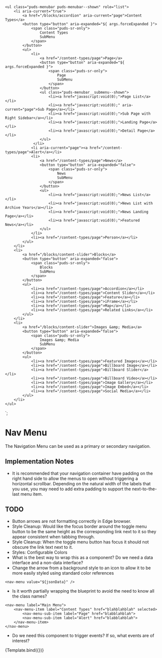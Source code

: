 
<Meta title="Components/Nav Bar" component="NavBar" />

    <ul class="puds-menubar puds-menubar--shown" role="list">
        <li aria-current="true">
            <a href="/blocks/accordion" aria-current="page">Content Types</a>
            <button type="button" aria-expanded="${ args.forceExpanded }">
                <span class="puds-sr-only">
                    Content Types
                    SubMenu
                </span>
            </button>
            <ul>
                <li>
                    <a href="/content-types/page">Page</a>
                    <button type="button" aria-expanded="${ args.forceExpanded }">
                        <span class="puds-sr-only">
                            Page
                            SubMenu
                        </span>
                    </button>
                    <ul class="puds-menubar__submenu--shown">
                        <li><a href="javascript:void(0);">Page List</a></li>
                        <li><a href="javascript:void(0);" aria-current="page">Sub Page</a></li>
                        <li><a href="javascript:void(0);">Sub Page with Right Sidebar</a></li>
                        <li><a href="javascript:void(0);">Landing Page</a></li>
                        <li><a href="javascript:void(0);">Detail Page</a></li>
                    </ul>
                 </li>
                <li aria-current="page"><a href="/content-types/page">Alert</a></li>
                <li>
                    <a href="/content-types/page">News</a>
                    <button type="button" aria-expanded="false">
                        <span class="puds-sr-only">
                            News
                            SubMenu
                        </span>
                    </button>
                    <ul>
                        <li><a href="javascript:void(0);">News List</a></li>
                        <li><a href="javascript:void(0);">News List with Archive Years</a></li>
                        <li><a href="javascript:void(0);">News Landing Page</a></li>
                        <li><a href="javascript:void(0);">Featured News</a></li>
                    </ul>
                </li>
                <li><a href="/content-types/page">Person</a></li>
            </ul>
        </li>
        <li>
            <a href="/blocks/content-slider">Blocks</a>
            <button type="button" aria-expanded="false">
                <span class="puds-sr-only">
                    Blocks
                    SubMenu
                </span>
            </button>
            <ul>
                <li><a href="/content-types/page">Accordion</a></li>
                <li><a href="/content-types/page">Content Slider</a></li>
                <li><a href="/content-types/page">Feature</a></li>
                <li><a href="/content-types/page">iFrame</a></li>
                <li><a href="/content-types/page">Map</a></li>
                <li><a href="/content-types/page">Related Links</a></li>
            </ul>
        </li>
        <li>
            <a href="/blocks/content-slider">Images &amp; Media</a>
            <button type="button" aria-expanded="false">
                <span class="puds-sr-only">
                    Images &amp; Media
                    SubMenu
                </span>
            </button>
            <ul>
                <li><a href="/content-types/page">Featured Images</a></li>
                <li><a href="/content-types/page">Billboard Image</a></li>
                <li><a href="/content-types/page">Billboard Slider</a></li>
                <li><a href="/content-types/page">Billboard Video</a></li>
                <li><a href="/content-types/page">Image Gallery</a></li>
                <li><a href="/content-types/page">Image Embed</a></li>
                <li><a href="/content-types/page">Social Media</a></li>
            </ul>
        </li>
    </ul>
`;

# Nav Menu

The Navigation Menu can be used as a primary or secondary navigation.

## Implementation Notes

* It is recommended that your navigation container have padding on the right hand side to allow the menus to open
  without triggering a horizontal scrollbar.  Depending on the natural width of the labels that you use, you may
  need to add extra padding to support the next-to-the-last menu item.

## TODO

* Button arrows are not formatting correctly in Edge browser.
* Style Cleanup: Would like the focus border around the toggle menu button to be the same height as the corresponding
  link next to it so they appear consistent when tabbing through.
* Style Cleanup: When the toggle menu button has focus it should not obscure the link text next to it.
* Styles: Configurable Colors
* What is the best way to wrap this as a component?  Do we need a data interface and a non-data interface?
* Change the arrow from a background style to an icon to allow it to be more easily styled using standard color references

```
<nav-menu value="${jsonData}" />
```

* Is it worth partially wrapping the blueprint to avoid the need to know all the class names?
```
<nav-menu label="Main Menu">
    <nav-menu-item label="Content Types" href="blahblahblah" selected>
        <nav-menu-sub-item label="Page" href="blabblahblah">
        <nav-menu-sub-item label="Alert" href="blabblahblah">
    </nav-menu-item>
</nav-menu>
```
* Do we need this component to trigger events?  If so, what events are of interest?

<Canvas>
    <Story name="Basic" args={{
        forceExpanded: false
    }}>
      {Template.bind({})}
    </Story>
</Canvas>


